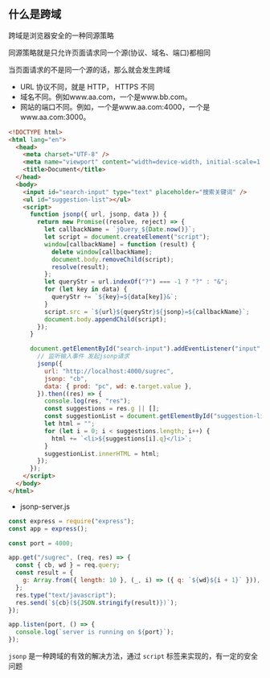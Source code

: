## 什么是跨域

跨域是浏览器安全的一种同源策略

同源策略就是只允许页面请求同一个源(协议、域名、端口)都相同

当页面请求的不是同一个源的话，那么就会发生跨域

- URL 协议不同，就是 HTTP， HTTPS 不同
- 域名不同。例如www.aa.com，一个是www.bb.com。
- 网站的端口不同。例如，一个是www.aa.com:4000，一个是www.aa.com:3000。

```html
<!DOCTYPE html>
<html lang="en">
  <head>
    <meta charset="UTF-8" />
    <meta name="viewport" content="width=device-width, initial-scale=1.0" />
    <title>Document</title>
  </head>
  <body>
    <input id="search-input" type="text" placeholder="搜索关键词" />
    <ul id="suggestion-list"></ul>
    <script>
      function jsonp({ url, jsonp, data }) {
        return new Promise((resolve, reject) => {
          let callbackName = `jQuery_${Date.now()}`;
          let script = document.createElement("script");
          window[callbackName] = function (result) {
            delete window[callbackName];
            document.body.removeChild(script);
            resolve(result);
          };
          let queryStr = url.indexOf("?") === -1 ? "?" : "&";
          for (let key in data) {
            queryStr += `${key}=${data[key]}&`;
          }
          script.src = `${url}${queryStr}${jsonp}=${callbackName}`;
          document.body.appendChild(script);
        });
      }

      document.getElementById("search-input").addEventListener("input", (e) => {
        // 监听输入事件 发起jsonp请求
        jsonp({
          url: "http://localhost:4000/sugrec",
          jsonp: "cb",
          data: { prod: "pc", wd: e.target.value },
        }).then((res) => {
          console.log(res, "res");
          const suggestions = res.g || [];
          const suggestionList = document.getElementById("suggestion-list");
          let html = "";
          for (let i = 0; i < suggestions.length; i++) {
            html += `<li>${suggestions[i].q}</li>`;
          }
          suggestionList.innerHTML = html;
        });
      });
    </script>
  </body>
</html>
```

- jsonp-server.js

```js
const express = require("express");
const app = express();

const port = 4000;

app.get("/sugrec", (req, res) => {
  const { cb, wd } = req.query;
  const result = {
    g: Array.from({ length: 10 }, (_, i) => ({ q: `${wd}${i + 1}` })),
  };
  res.type("text/javascript");
  res.send(`${cb}(${JSON.stringify(result)})`);
});

app.listen(port, () => {
  console.log(`server is running on ${port}`);
});
```

`jsonp` 是一种跨域的有效的解决方法，通过 `script` 标签来实现的，有一定的安全问题
